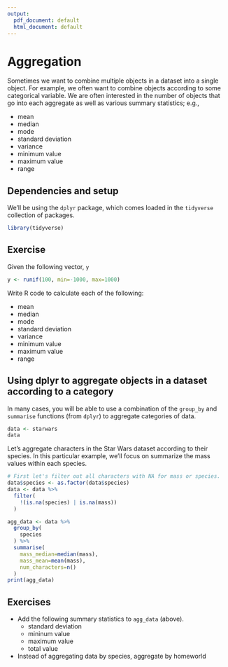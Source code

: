 ```yaml
---
output:
  pdf_document: default
  html_document: default
---
```


# Aggregation

Sometimes we want to combine multiple objects in a dataset into a single object.
For example, we often want to combine objects according to some categorical variable.
We are often interested in the number of objects that go into each aggregate as well as various summary statistics; e.g.,

- mean
- median
- mode
- standard deviation
- variance
- minimum value
- maximum value
- range

## Dependencies and setup

We'll be using the `dplyr` package, which comes loaded in the `tidyverse` collection of packages.

```r
library(tidyverse)
```

## Exercise

Given the following vector, `y`

```r
y <- runif(100, min=-1000, max=1000)
```

Write R code to calculate each of the following:

- mean
- median
- mode
- standard deviation
- variance
- minimum value
- maximum value
- range

## Using dplyr to aggregate objects in a dataset according to a category

In many cases, you will be able to use a combination of the `group_by` and `summarise` functions (from `dplyr`) to aggregate categories of data.

```r
data <- starwars
data
```

Let's aggregate characters in the Star Wars dataset according to their species.
In this particular example, we'll focus on summarize the mass values within each species.

```r
# First let's filter out all characters with NA for mass or species.
data$species <- as.factor(data$species)
data <- data %>%
  filter(
    !(is.na(species) | is.na(mass))
  )
```



```r
agg_data <- data %>%
  group_by(
    species
  ) %>%
  summarise(
    mass_median=median(mass),
    mass_mean=mean(mass),
    num_characters=n()
  )
print(agg_data)
```

## Exercises

- Add the following summary statistics to `agg_data` (above).
  - standard deviation
  - mininum value
  - maximum value
  - total value
- Instead of aggregating data by species, aggregate by homeworld



